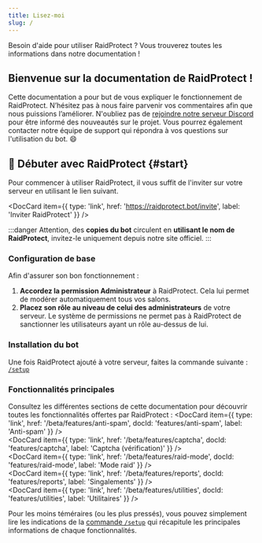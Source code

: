 ```yaml
---
title: Lisez-moi
slug: /
---
```



Besoin d'aide pour utiliser RaidProtect ? Vous trouverez toutes les informations dans notre documentation !

## Bienvenue sur la documentation de RaidProtect !

Cette documentation a pour but de vous expliquer le fonctionnement de RaidProtect. N’hésitez pas à nous faire parvenir vos commentaires afin que nous puissions l’améliorer.
N'oubliez pas de [rejoindre notre serveur Discord](https://raidprotect.bot/discord) pour être informé des nouveautés sur le projet. Vous pourrez également contacter notre équipe de support qui répondra à vos questions sur l'utilisation du bot. 😄

## 🚀 Débuter avec RaidProtect {#start}

Pour commencer à utiliser RaidProtect, il vous suffit de l'inviter sur votre serveur en utilisant le lien suivant.

<DocCard item={{ type: 'link', href: 'https://raidprotect.bot/invite', label: 'Inviter RaidProtect' }} />
<br />

:::danger
Attention, des **copies du bot** circulent en **utilisant le nom de RaidProtect**, invitez-le uniquement depuis notre site officiel.
:::

### Configuration de base

Afin d'assurer son bon fonctionnement :
1. **Accordez la permission Administrateur** à RaidProtect. Cela lui permet de modérer automatiquement tous vos salons.
2. **Placez son rôle au niveau de celui des administrateurs** de votre serveur. Le système de permissions ne permet pas à RaidProtect de sanctionner les utilisateurs ayant un rôle au-dessus de lui.

### Installation du bot

Une fois RaidProtect ajouté à votre serveur, faites la commande suivante : [`/setup`](./setup.md#install)

### Fonctionnalités principales

Consultez les différentes sections de cette documentation pour découvrir toutes les fonctionnalités offertes par RaidProtect :
<DocCard item={{ type: 'link', href: '/beta/features/anti-spam', docId: 'features/anti-spam', label: 'Anti-spam' }} />
<br />
<DocCard item={{ type: 'link', href: '/beta/features/captcha', docId: 'features/captcha', label: 'Captcha (vérification)' }} />
<br />
<DocCard item={{ type: 'link', href: '/beta/features/raid-mode', docId: 'features/raid-mode', label: 'Mode raid' }} />
<br />
<DocCard item={{ type: 'link', href: '/beta/features/reports', docId: 'features/reports', label: 'Singalements' }} />
<br />
<DocCard item={{ type: 'link', href: '/beta/features/utilities', docId: 'features/utilities', label: 'Utilitaires' }} />
<br />

Pour les moins téméraires (ou les plus pressés), vous pouvez simplement lire les indications de la [commande `/setup`](./setup.md#install) qui récapitule les principales informations de chaque fonctionnalités.